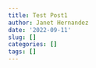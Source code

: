 ```yaml
---
title: Test Post1
author: Janet Hernandez
date: '2022-09-11'
slug: []
categories: []
tags: []
---
```

